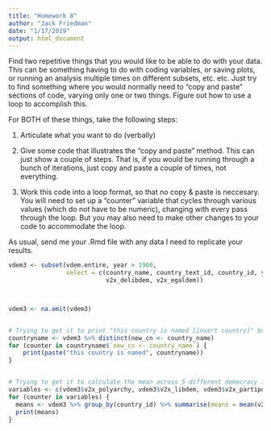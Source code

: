 ```yaml
---
title: "Homework 8"
author: "Jack Friedman"
date: "1/17/2019"
output: html_document
---
```


Find two repetitive things that you would like to be able to do with your data.  This can be something having to do with coding variables, or saving plots, or running an analysis multiple times on different subsets, etc. etc.  Just try to find something where you would normally need to "copy and paste" sections of code, varying only one or two things.  Figure out how to use a loop to accomplish this.  

For BOTH of these things, take the following steps:

1. Articulate what you want to do (verbally)

2. Give some code that illustrates the "copy and paste" method.  This can just show a couple of steps.  That is, if you would be running through a bunch of iterations, just copy and paste a couple of times, not everything.

3. Work this code into a loop format, so that no copy & paste is neccesary.  You will need to set up a "counter" variable that cycles through various values (which do not have to be numeric), changing with every pass through the loop.  But you may also need to make other changes to your code to accommodate the loop.

As usual, send me your .Rmd file with any data I need to replicate your results.







```r

vdem3 <- subset(vdem.entire, year > 1900, 
                select = c(country_name, country_text_id, country_id, year, v2x_polyarchy, v2x_libdem, v2x_partipdem,
                           v2x_delibdem, v2x_egaldem))



vdem3 <- na.omit(vdem3)


# Trying to get it to print "this country is named [insert country]" but haven't figured out how to get that to work
countryname <- vdem3 %>% distinct(new_cn <- country_name) 
for (counter in countryname$`new_cn <- country_name`) {
    print(paste("this country is named", countryname))
}


# Trying to get it to calculate the mean across 5 different democracy indices, grouped by country, but it's not right. Not quite sure what the problem is
variables <- c(vdem3$v2x_polyarchy, vdem3$v2x_libdem, vdem3$v2x_partipdem, vdem3$v2x_delibdem, vdem3$v2x_egaldem)
for (counter in variables) {
  means <- vdem3 %>% group_by(country_id) %>% summarise(means = mean(v2x_polyarchy, v2x_libdem, v2x_partipdem, v2x_delibdem, v2x_egaldem))
  print(means)
}



```




